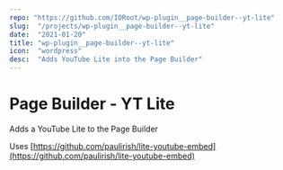 ```yaml
---
repo: "https://github.com/IORoot/wp-plugin__page-builder--yt-lite"
slug:  "/projects/wp-plugin__page-builder--yt-lite"
date:  "2021-01-20"
title: "wp-plugin__page-builder--yt-lite"
icon:  "wordpress"
desc:  "Adds YouTube Lite into the Page Builder"
---
```



# Page Builder - YT Lite

Adds a YouTube Lite to the Page Builder

Uses [https://github.com/paulirish/lite-youtube-embed](https://github.com/paulirish/lite-youtube-embed)